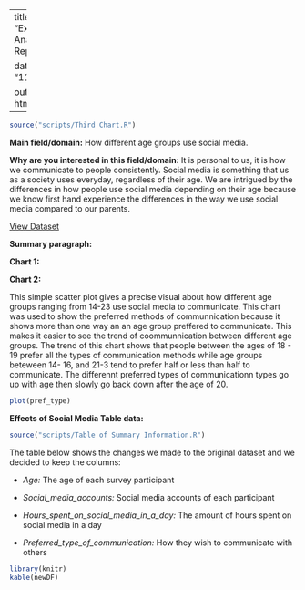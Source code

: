
---
title: "Exploratory Anaylsis Report"

date: "11/13/2020"

output: html_document
---
```r
source("scripts/Third Chart.R")
```


**Main field/domain:** How different age groups use social media.

**Why are you interested in this field/domain:** It is personal to us, it is how we communicate to people consistently. Social media is something that us as a society uses everyday, regardless of their age. We are intrigued by the differences in how people use social media depending on their age because we know first hand experience the differences in the way we use social media compared to our parents.





[View Dataset](https://raw.githubusercontent.com/info201b-au20/info201-final-group-project/gh-pages/Effects%20of%20Social%20Media%20(Responses).csv)







**Summary paragraph:**




**Chart 1:**



**Chart 2:**





This simple scatter plot gives a precise visual about how different age groups 
ranging from 14-23 use social media to communicate. This chart was used to show
the preferred methods of communnication because it shows more than one way an 
an age group preffered to communicate. This makes it easier to see the trend of 
coommunnication between different age groups. The trend of this chart shows that
people between the ages of 18 - 19 prefer all the types of communication methods
while age groups beteween 14- 16, and 21-3 tend to prefer half or less than half
to communicate. The differennt preferred types of communicationn types go up 
with age then slowly go back down after the age of 20. 

```r
plot(pref_type)
```

**Effects of Social Media Table data:**

```r
source("scripts/Table of Summary Information.R")
```

The table below shows the changes we made to the original dataset and we decided to keep the columns:

* *Age:* The age of each survey participant

* *Social_media_accounts:* Social media accounts of each participant

* *Hours_spent_on_social_media_in_a_day:* The amount of hours spent on social media in a day

* *Preferred_type_of_communication:* How they wish to communicate with others

```r
library(knitr)
kable(newDF)
```







